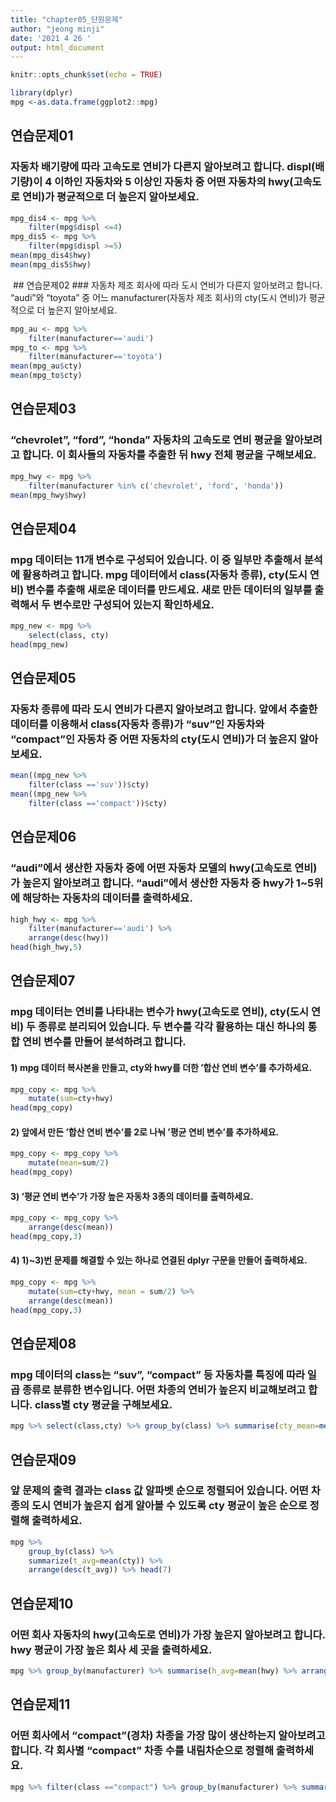 ```yaml
---
title: "chapter05_단원문제"
author: "jeong minji"
date: '2021 4 26 '
output: html_document
---
```


```r
knitr::opts_chunk$set(echo = TRUE)
```
```r
library(dplyr)
mpg <-as.data.frame(ggplot2::mpg)
```

## 연습문제01
### 자동차 배기량에 따라 고속도로 연비가 다른지 알아보려고 합니다. displ(배기량)이 4 이하인 자동차와 5 이상인 자동차 중 어떤 자동차의 hwy(고속도로 연비)가 평균적으로 더 높은지 알아보세요.
```r
mpg_dis4 <- mpg %>% 
    filter(mpg$displ <=4)
mpg_dis5 <- mpg %>% 
    filter(mpg$displ >=5)
mean(mpg_dis4$hwy)
mean(mpg_dis5$hwy)
```
​
## 연습문제02
### 자동차 제조 회사에 따라 도시 연비가 다른지 알아보려고 합니다. "audi"와 "toyota" 중 어느 manufacturer(자동차 제조 회사)의 cty(도시 연비)가 평균적으로 더 높은지 알아보세요.
```r
mpg_au <- mpg %>%
    filter(manufacturer=='audi')
mpg_to <- mpg %>% 
    filter(manufacturer=='toyota')
mean(mpg_au$cty)
mean(mpg_to$cty)
```

## 연습문제03
### "chevrolet", "ford", "honda" 자동차의 고속도로 연비 평균을 알아보려고 합니다. 이 회사들의 자동차를 추출한 뒤 hwy 전체 평균을 구해보세요.
```r
mpg_hwy <- mpg %>% 
    filter(manufacturer %in% c('chevrolet', 'ford', 'honda'))
mean(mpg_hwy$hwy)
```

## 연습문제04
### mpg 데이터는 11개 변수로 구성되어 있습니다. 이 중 일부만 추출해서 분석에 활용하려고 합니다. mpg 데이터에서 class(자동차 종류), cty(도시 연비) 변수를 추출해 새로운 데이터를 만드세요. 새로 만든 데이터의 일부를 출력해서 두 변수로만 구성되어 있는지 확인하세요.
```r
mpg_new <- mpg %>%
    select(class, cty)
head(mpg_new)
```

## 연습문제05
### 자동차 종류에 따라 도시 연비가 다른지 알아보려고 합니다. 앞에서 추출한 데이터를 이용해서 class(자동차 종류)가 "suv"인 자동차와 "compact"인 자동차 중 어떤 자동차의 cty(도시 연비)가 더 높은지 알아보세요.
```r
mean((mpg_new %>%
    filter(class =='suv'))$cty)
mean((mpg_new %>%
    filter(class =='compact'))$cty)

```

## 연습문제06
### "audi"에서 생산한 자동차 중에 어떤 자동차 모델의 hwy(고속도로 연비)가 높은지 알아보려고 합니다. "audi"에서 생산한 자동차 중 hwy가 1~5위에 해당하는 자동차의 데이터를 출력하세요.
```r
high_hwy <- mpg %>%
    filter(manufacturer=='audi') %>%
    arrange(desc(hwy))
head(high_hwy,5)
```

## 연습문제07
### mpg 데이터는 연비를 나타내는 변수가 hwy(고속도로 연비), cty(도시 연비) 두 종류로 분리되어 있습니다. 두 변수를 각각 활용하는 대신 하나의 통합 연비 변수를 만들어 분석하려고 합니다.
#### 1) mpg 데이터 복사본을 만들고, cty와 hwy를 더한 '합산 연비 변수'를 추가하세요.
```r
mpg_copy <- mpg %>% 
    mutate(sum=cty+hwy)
head(mpg_copy)
```

#### 2) 앞에서 만든 '합산 연비 변수'를 2로 나눠 '평균 연비 변수'를 추가하세요.
```r
mpg_copy <- mpg_copy %>%
    mutate(mean=sum/2)
head(mpg_copy)
```

#### 3) '평균 연비 변수'가 가장 높은 자동차 3종의 데이터를 출력하세요.
```r
mpg_copy <- mpg_copy %>%
    arrange(desc(mean))
head(mpg_copy,3)
```
#### 4) 1)~3)번 문제를 해결할 수 있는 하나로 연결된 dplyr 구문을 만들어 출력하세요. 
```r
mpg_copy <- mpg %>%
    mutate(sum=cty+hwy, mean = sum/2) %>%
    arrange(desc(mean))
head(mpg_copy,3)
```
## 연습문제08
### mpg 데이터의 class는 "suv", "compact" 등 자동차를 특징에 따라 일곱 종류로 분류한 변수입니다. 어떤 차종의 연비가 높은지 비교해보려고 합니다. class별 cty 평균을 구해보세요.
```r
mpg %>% select(class,cty) %>% group_by(class) %>% summarise(cty_mean=mean(cty)) %>% head(3)
```

## 연습문재09
### 앞 문제의 출력 결과는 class 값 알파벳 순으로 정렬되어 있습니다. 어떤 차종의 도시 연비가 높은지 쉽게 알아볼 수 있도록 cty 평균이 높은 순으로 정렬해 출력하세요.
```r
mpg %>%
    group_by(class) %>%
    summarize(t_avg=mean(cty)) %>%
    arrange(desc(t_avg)) %>% head(7)    
```

## 연습문제10
### 어떤 회사 자동차의 hwy(고속도로 연비)가 가장 높은지 알아보려고 합니다. hwy 평균이 가장 높은 회사 세 곳을 출력하세요.
```r
mpg %>% group_by(manufacturer) %>% summarise(h_avg=mean(hwy) %>% arrange(desc(h_avg)) %>% head(3)
```

## 연습문제11
### 어떤 회사에서 "compact"(경차) 차종을 가장 많이 생산하는지 알아보려고 합니다. 각 회사별 "compact" 차종 수를 내림차순으로 정렬해 출력하세요.
```r
mpg %>% filter(class =="compact") %>% group_by(manufacturer) %>% summarise(n=n()) %>% arrange(desc(n)) %>% head(mpg)
```



